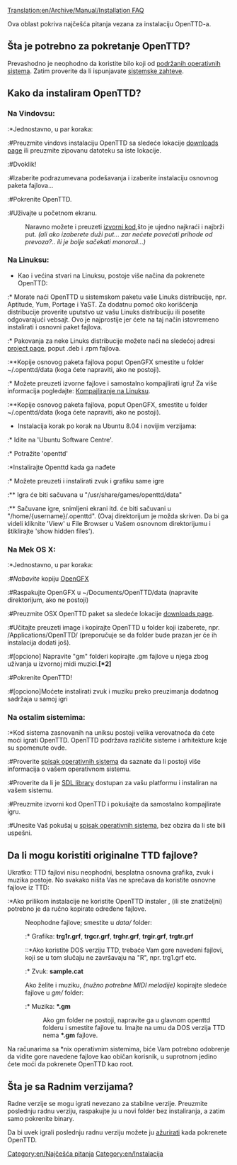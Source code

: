 [[Translation:en/Archive/Manual/Installation FAQ]]


Ova oblast pokriva najčešća pitanja vezana za instalaciju OpenTTD-a.

== Šta je potrebno za pokretanje OpenTTD? ==
Prevashodno je neophodno da koristite bilo koji od [[en/Archive/Compilation and Ports/Operating system|podržanih operativnih sistema]]. Zatim proverite da li ispunjavate [[en/Sistemski zahtevi|sistemske zahteve]].

== Kako da instaliram OpenTTD? ==
=== Na Vindovsu: ===
:*Jednostavno, u par koraka:
:#Preuzmite vindovs instalaciju OpenTTD sa sledeće lokacije [http://www.openttd.org/download-stable downloads page] ili preuzmite zipovanu datoteku sa iste lokacije.
:#Dvoklik!
:#Izaberite podrazumevana podešavanja i izaberite instalaciju osnovnog paketa fajlova...
:#Pokrenite OpenTTD.
:#Uživajte u početnom ekranu.

:Naravno možete i preuzeti [[en/Development/FAQ development#source-code|izvorni kod]],što je ujedno najkraći i najbrži put. ''(ali ako izaberete duži put... zar nećete povećati prihode od prevoza?.. ili je bolje sačekati monorail...)''

=== Na Linuksu: ===
* Kao i većina stvari na Linuksu, postoje više načina da pokrenete OpenTTD:
:* Morate naći OpenTTD u sistemskom paketu vaše Linuks distribucije, npr. Aptitude, Yum, Portage i YaST. Za dodatnu pomoć oko korišćenja distribucije proverite uputstvo uz vašu Linuks distribuciju ili posetite odgovarajući vebsajt. Ovo je najprostije jer ćete na taj način istovremeno instalirati i osnovni paket fajlova.
:* Pakovanja za neke Linuks distribucije možete naći na sledećoj adresi [http://www.openttd.org/download-stable project page], poput .deb i .rpm fajlova.
:**Kopije osnovog paketa fajlova poput OpenGFX smestite u folder ~/.openttd/data (koga ćete napraviti, ako ne postoji).
:* Možete preuzeti izvorne fajlove i samostalno kompajlirati igru! Za više informacija pogledajte: [[en/Archive/Compilation and Ports/Compiling on GNU∕Linux and 🟉BSD|Kompajliranje na Linuksu]].
:**Kopije osnovog paketa fajlova, poput OpenGFX, smestite u folder ~/.openttd/data (koga ćete napraviti, ako ne postoji).

* Instalacija korak po korak na Ubuntu 8.04 i novijim verzijama:
:* Idite na 'Ubuntu Software Centre'.
:* Potražite 'openttd'
:*Instalirajte Openttd kada ga nađete
:* Možete preuzeti i instalirati zvuk i grafiku same igre
:** Igra će biti sačuvana u "/usr/share/games/openttd/data"
:** Sačuvane igre, snimljeni ekrani itd. će biti sačuvani u "/home/{username}/.openttd". (Ovaj direktorijum je možda skriven. Da bi ga videli kliknite 'View' u File Browser u Vašem osnovnom direktorijumu i štiklirajte 'show hidden files').

=== Na Mek OS X: ===
:*Jednostavno, u par koraka:
:#''Nabavite'' kopiju [http://www.openttd.org/download-opengfx OpenGFX]
:#Raspakujte OpenGFX u ~/Documents/OpenTTD/data (napravite direktorijum, ako ne postoji)
:#Preuzmite OSX OpenTTD paket sa sledeće lokacije [http://www.openttd.org/download-stable downloads page].
:#Učitajte preuzeti image i kopirajte OpenTTD u folder koji izaberete, npr. /Applications/OpenTTD/ (preporučuje se da folder bude prazan jer će ih instalacija dodati još).
:#[opciono] Napravite "gm" folderi kopirajte .gm fajlove u njega zbog uživanja u izvornoj midi muzici.'''[*2]'''
:#Pokrenite OpenTTD!
:#[opciono]Moćete instalirati zvuk i muziku preko preuzimanja dodatnog sadržaja u samoj igri

=== Na ostalim sistemima: ===
:*Kod sistema zasnovanih na uniksu postoji velika verovatnoća da ćete moći igrati OpenTTD. OpenTTD podržava različite sisteme i arhitekture koje su spomenute ovde.
:#Proverite [[en/Archive/Compilation and Ports/Operating system|spisak operativnih sistema]] da saznate da li postoji više informacija o vašem operativnom sistemu.
:#Proverite da li je [http://libsdl.org SDL library] dostupan za vašu platformu i instaliran na vašem sistemu.
:#Preuzmite izvorni kod OpenTTD i pokušajte da samostalno kompajlirate igru.
:#Unesite Vaš pokušaj u [[en/Archive/Compilation and Ports/Operating system|spisak operativnih sistema]], bez obzira da li ste bili uspešni.

== Da li mogu koristiti originalne TTD fajlove? ==

Ukratko: TTD fajlovi nisu neophodni, besplatna osnovna grafika, zvuk i muzika postoje. No svakako ništa Vas ne sprečava da koristite osnovne fajlove iz TTD:

:*Ako prilikom instalacije ne koristite OpenTTD instaler , (ili ste znatiželjni) potrebno je da ručno kopirate određene fajlove.
:Neophodne fajlove; smestite u <i>data/</i> folder:
::* Grafika: <b>trg1r.grf</b>, <b>trgcr.grf</b>, <b>trghr.grf</b>, <b>trgir.grf</b>, <b>trgtr.grf</b>
:::*Ako koristite DOS verziju TTD, trebaće Vam gore navedeni fajlovi, koji se u tom slučaju ne završavaju na "R", npr. trg1.grf etc.
::* Zvuk: <b>sample.cat</b>
:Ako želite i muziku, ''(nužno potrebne MIDI melodije)'' kopirajte sledeće fajlove u <i>gm/</i> folder:
::* Muzika: <b>*.gm</b>
::Ako gm folder ne postoji, napravite ga u glavnom openttd folderu i smestite fajlove tu. Imajte na umu da DOS verzija TTD nema  <b>*.gm</b> fajlove.

Na računarima sa *nix operativnim sistemima, biće Vam potrebno odobrenje da vidite gore navedene fajlove kao običan korisnik, u suprotnom jedino ćete moći da pokrenete OpenTTD kao root.

== Šta je sa Radnim verzijama? ==
Radne verzije se mogu igrati nevezano za stabilne verzije. Preuzmite poslednju radnu verziju, raspakujte ju u novi folder bez instaliranja, a zatim samo pokrenite binary.

Da bi uvek igrali poslednju radnu verziju možete ju [[en/Archive/Community/OpenTTD Updaters|ažurirati]] kada pokrenete OpenTTD.

[[Category:en/Najčešća pitanja]]
[[Category:en/Instalacija]]
